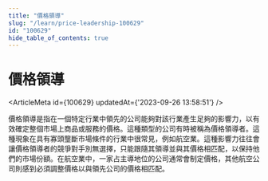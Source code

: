 ```yaml
---
title: "價格領導"
slug: "/learn/price-leadership-100629"
id: "100629"
hide_table_of_contents: true
---
```



# 價格領導

<ArticleMeta id={100629} updatedAt={'2023-09-26 13:58:51'} />
<div className='border-solid border-b border-t-0 my-4 border-[var(--ifm-color-gray-300)]' />

價格領導是指在一個特定行業中領先的公司能夠對該行業產生足夠的影響力，以有效確定整個市場上商品或服務的價格。這種類型的公司有時被稱為價格領導者。這種現象在具有寡頭壟斷市場條件的行業中很常見，例如航空業。這種影響力往往會讓價格領導者的競爭對手別無選擇，只能跟隨其領導並與其價格相匹配，以保持他們的市場份額。在航空業中，一家占主導地位的公司通常會制定價格，其他航空公司則感到必須調整價格以與領先公司的價格相匹配。
